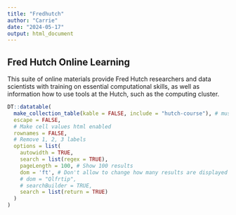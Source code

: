 ```yaml
---
title: "Fredhutch"
author: "Carrie"
date: "2024-05-17"
output: html_document
---
```


## Fred Hutch Online Learning

This suite of online materials provide Fred Hutch researchers and data scientists with training on essential computational skills, as well as information how to use tools at the Hutch, such as the computing cluster. 

```r
DT::datatable(
  make_collection_table(kable = FALSE, include = "hutch-course"), # must include "hutch-course" tag from github
  escape = FALSE,
  # Make cell values html enabled
  rownames = FALSE,
  # Remove 1, 2, 3 labels
  options = list(
    autowidth = TRUE,
    search = list(regex = TRUE),
    pageLength = 100, # Show 100 results
    dom = 'ft', # Don't allow to change how many results are displayed
    # dom = "Qlfrtip",
    # searchBuilder = TRUE,
    search = list(return = TRUE)
  )
)
```

